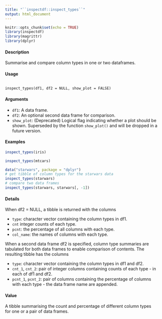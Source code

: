 ---
title: "``inspectdf::inspect_types``"
output: html_document
---

```{r setup, include=FALSE}
knitr::opts_chunk$set(echo = TRUE)
library(inspectdf)
library(magrittr)
library(dplyr)
```

#### Description

Summarise and compare column types in one or two dataframes.

#### Usage

<pre><code>
inspect_types(df1, df2 = NULL, show_plot = FALSE)
</code></pre>

#### Arguments

* ``df1``: A data frame.
* ``df2``: An optional second data frame for comparison.
* ``show_plot``: (Deprecated) Logical flag indicating whether a plot should be shown. Superseded by the function ``show_plot()`` and will be dropped in a future version.




#### Examples 

```{r}
inspect_types(iris)
```

```{r}
inspect_types(mtcars)
```

```{r}
data("starwars", package = "dplyr")
# get tibble of column types for the starwars data
inspect_types(starwars)
# compare two data frames
inspect_types(starwars, starwars[, -1])
````


#### Details

When df2 = NULL, a tibble is returned with the columns

*  ``type``: character vector containing the column types in df1.
*  ``cnt`` integer counts of each type.
*  ``pcnt``: the percentage of all columns with each type.
*  ``col_name``: the names of columns with each type.

When a second data frame df2 is specified, column type summaries are tabulated for both data
frames to enable comparison of contents. The resulting tibble has the columns

*  ``type``: character vector containing the column types in df1 and df2.
*  ``cnt_1``, ``cnt_2``: pair of integer columns containing counts of each type - in each of df1 and df2.
*  ``pcnt_1``, ``pcnt_2``: pair of columns containing the percentage of columns with each type - the data frame name are appended.

#### Value

A tibble summarising the count and percentage of different column types for one or a pair of data frames.